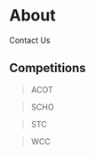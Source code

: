 

<SEO title="about"/>

# About

<Link to="/about/contact">Contact Us</Link>

## Competitions
> <Link to="competitions/acot">ACOT</Link>

> <Link to="competitions/scho">SCHO</Link>

> <Link to="competitions/stc">STC</Link>

> <Link to="competitions/wcc">WCC</Link>